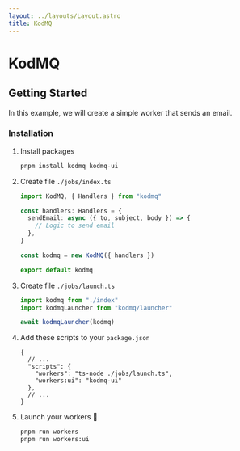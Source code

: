 ```yaml
---
layout: ../layouts/Layout.astro
title: KodMQ
---
```


<h1 className="text-center font-black">
  KodMQ
</h1>

## Getting Started

In this example, we will create a simple worker that sends an email.

### Installation

1. Install packages

    ```bash
    pnpm install kodmq kodmq-ui
    ```

2. Create file `./jobs/index.ts`

    ```ts
    import KodMQ, { Handlers } from "kodmq"

    const handlers: Handlers = {
      sendEmail: async ({ to, subject, body }) => {
        // Logic to send email
      },
    }

    const kodmq = new KodMQ({ handlers })

    export default kodmq
    ```

3. Create file `./jobs/launch.ts`

    ```ts
    import kodmq from "./index"
    import kodmqLauncher from "kodmq/launcher"

    await kodmqLauncher(kodmq)
    ```

4. Add these scripts to your `package.json`

    ```json5
    {
      // ...
      "scripts": {
        "workers": "ts-node ./jobs/launch.ts",
        "workers:ui": "kodmq-ui"
      },
      // ...
    }
    ```

4. Launch your workers 🎉

    ```bash
    pnpm run workers
    pnpm run workers:ui
    ```

